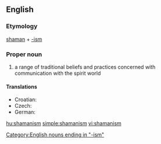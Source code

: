 {{wikipedia}}
==English==
===Etymology===
[[shaman]] + [[-ism]]

===Proper noun===
{{en-noun|s|-}}

# a range of traditional beliefs and practices concerned with communication with the spirit world

====Translations====
* Croatian: {{t-|hr|šamanizam|m}}
* Czech: {{t-|cs|šamanismus|m}}
* German: {{t+|de|Schamanismus|m}}

[[Category:English nouns ending in "-ism"]]

[[hu:shamanism]]
[[simple:shamanism]]
[[vi:shamanism]]